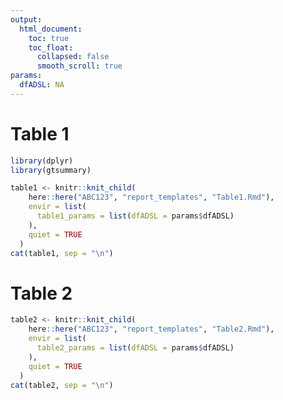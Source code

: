 ```yaml
---
output:
  html_document:
    toc: true
    toc_float:
      collapsed: false
      smooth_scroll: true
params:
  dfADSL: NA
---
```


# Table 1
```r
library(dplyr)
library(gtsummary)

table1 <- knitr::knit_child(
    here::here("ABC123", "report_templates", "Table1.Rmd"),
    envir = list(
      table1_params = list(dfADSL = params$dfADSL)
    ),
    quiet = TRUE
  )
cat(table1, sep = "\n")
```

# Table 2
```r
table2 <- knitr::knit_child(
    here::here("ABC123", "report_templates", "Table2.Rmd"),
    envir = list(
      table2_params = list(dfADSL = params$dfADSL)
    ),
    quiet = TRUE
  )
cat(table2, sep = "\n")
```
